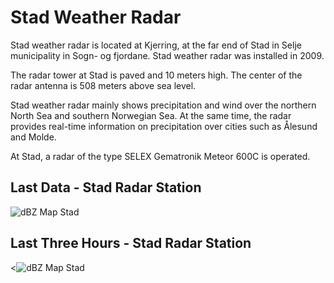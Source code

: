 # Stad Weather Radar

Stad weather radar is located at Kjerring, at the far end of Stad in Selje municipality in Sogn- og fjordane. Stad weather radar was installed in 2009.

The radar tower at Stad is paved and 10 meters high. The center of the radar antenna is 508 meters above sea level.

Stad weather radar mainly shows precipitation and wind over the northern North Sea and southern Norwegian Sea. At the same time, the radar provides real-time information on precipitation over cities such as Ålesund and Molde.

At Stad, a radar of the type SELEX Gematronik Meteor 600C is operated.

## Last Data - Stad Radar Station

![dBZ Map Stad](https://api.met.no/weatherapi/radar/2.0/?type=reflectivity&area=western_norway&content=image)

## Last Three Hours - Stad Radar Station

<![dBZ Map Stad](https://api.met.no/weatherapi/radar/2.0/?type=reflectivity&area=western_norway&content=animation)